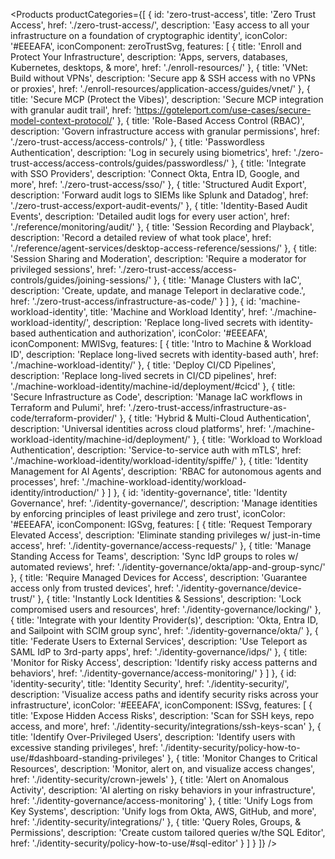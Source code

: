 
<Products
  productCategories={[
    {
      id: 'zero-trust-access',
      title: 'Zero Trust Access',
      href: './zero-trust-access/',
      description: 'Easy access to all your infrastructure on a foundation of cryptographic identity',
      iconColor: '#EEEAFA',
      iconComponent: zeroTrustSvg,
      features: [
        {
          title: 'Enroll and Protect Your Infrastructure',
          description: 'Apps, servers, databases, Kubernetes, desktops, & more',
          href: './enroll-resources/'
        },
        {
          title: 'VNet: Build without VPNs',
          description: 'Secure app & SSH access with no VPNs or proxies',
          href: './enroll-resources/application-access/guides/vnet/'
        },
        {
          title: 'Secure MCP (Protect the Vibes)',
          description: 'Secure MCP integration with granular audit trail',
          href: 'https://goteleport.com/use-cases/secure-model-context-protocol/'
        },
        {
          title: 'Role-Based Access Control (RBAC)',
          description: 'Govern infrastructure access with granular permissions',
          href: './zero-trust-access/access-controls/'
        },
        {
          title: 'Passwordless Authentication',
          description: 'Log in securely using biometrics',
          href: './zero-trust-access/access-controls/guides/passwordless/'
        },
        {
          title: 'Integrate with SSO Providers',
          description: 'Connect Okta, Entra ID, Google, and more',
          href: './zero-trust-access/sso/'
        },
        {
          title: 'Structured Audit Export',
          description: 'Forward audit logs to SIEMs like Splunk and Datadog',
          href: './zero-trust-access/export-audit-events/'
        },
        {
          title: 'Identity-Based Audit Events',
          description: 'Detailed audit logs for every user action',
          href: './reference/monitoring/audit/'
        },
        {
          title: 'Session Recording and Playback',
          description: 'Record a detailed review of what took place',
          href: './reference/agent-services/desktop-access-reference/sessions/'
        },
        {
          title: 'Session Sharing and Moderation',
          description: 'Require a moderator for privileged sessions',
          href: './zero-trust-access/access-controls/guides/joining-sessions/'
        },
        {
          title: 'Manage Clusters with IaC',
          description: 'Create, update, and manage Teleport in declarative code.',
          href: './zero-trust-access/infrastructure-as-code/'
        }
      ]
    },
    {
      id: 'machine-workload-identity',
      title: 'Machine and Workload Identity',
      href: './machine-workload-identity/',
      description: 'Replace long-lived secrets with identity-based authentication and authorization',
      iconColor: '#EEEAFA',
      iconComponent: MWISvg,
      features: [
        {
          title: 'Intro to Machine & Workload ID',
          description: 'Replace long-lived secrets with identity-based auth',
          href: './machine-workload-identity/'
        },
        {
          title: 'Deploy CI/CD Pipelines',
          description: 'Replace long-lived secrets in CI/CD pipelines',
          href: './machine-workload-identity/machine-id/deployment/#cicd'
        },
        {
          title: 'Secure Infrastructure as Code',
          description: 'Manage IaC workflows in Terraform and Pulumi',
          href: './zero-trust-access/infrastructure-as-code/terraform-provider/'
        },
        {
          title: 'Hybrid & Multi-Cloud Authentication',
          description: 'Universal identities across cloud platforms',
          href: './machine-workload-identity/machine-id/deployment/'
        },
        {
          title: 'Workload to Workload Authentication',
          description: 'Service-to-service auth with mTLS',
          href: './machine-workload-identity/workload-identity/spiffe/'
        },
        {
          title: 'Identity Management for AI Agents',
          description: 'RBAC for autonomous agents and processes',
          href: './machine-workload-identity/workload-identity/introduction/'
        }
      ]
    },
    {
      id: 'identity-governance',
      title: 'Identity Governance',
      href: './identity-governance/',
      description: 'Manage identities by enforcing principles of least privilege and zero trust',
      iconColor: '#EEEAFA',
      iconComponent: IGSvg,
      features: [
        {
          title: 'Request Temporary Elevated Access',
          description: 'Eliminate standing privileges w/ just-in-time access',
          href: './identity-governance/access-requests/'
        },
        {
          title: 'Manage Standing Access for Teams',
          description: 'Sync IdP groups to roles w/ automated reviews',
          href: './identity-governance/okta/app-and-group-sync/'
        },
        {
          title: 'Require Managed Devices for Access',
          description: 'Guarantee access only from trusted devices',
          href: './identity-governance/device-trust/'
        },
        {
          title: 'Instantly Lock Identities & Sessions',
          description: 'Lock compromised users and resources',
          href: './identity-governance/locking/'
        },
        {
          title: 'Integrate with your Identity Provider(s)',
          description: 'Okta, Entra ID, and Sailpoint with SCIM group sync',
          href: './identity-governance/okta/'
        },
        {
          title: 'Federate Users to External Services',
          description: 'Use Teleport as SAML IdP to 3rd-party apps',
          href: './identity-governance/idps/'
        },
        {
          title: 'Monitor for Risky Access',
          description: 'Identify risky access patterns and behaviors',
          href: './identity-governance/access-monitoring/'
        }
      ]
    },
    {
      id: 'identity-security',
      title: 'Identity Security',
      href: './identity-security/',
      description: 'Visualize access paths and identify security risks across your infrastructure',
      iconColor: '#EEEAFA',
      iconComponent: ISSvg,
      features: [
        {
          title: 'Expose Hidden Access Risks',
          description: 'Scan for SSH keys, repo access, and more',
          href: './identity-security/integrations/ssh-keys-scan'
        },
        {
          title: 'Identify Over-Privileged Users',
          description: 'Identify users with excessive standing privileges',
          href: './identity-security/policy-how-to-use/#dashboard-standing-privileges'
        },
        {
          title: 'Monitor Changes to Critical Resources',
          description: 'Monitor, alert on, and visualize access changes',
          href: './identity-security/crown-jewels'
        },
        {
          title: 'Alert on Anomalous Activity',
          description: 'AI alerting on risky behaviors in your infrastructure',
          href: './identity-governance/access-monitoring'
        },
        {
          title: 'Unify Logs from Key Systems',
          description: 'Unify logs from Okta, AWS, GitHub, and more',
          href: './identity-security/integrations/'
        },
        {
          title: 'Query Roles, Groups, & Permissions',
          description: 'Create custom tailored queries w/the SQL Editor',
          href: './identity-security/policy-how-to-use/#sql-editor'
        }
      ]
    }
  ]}
/>

